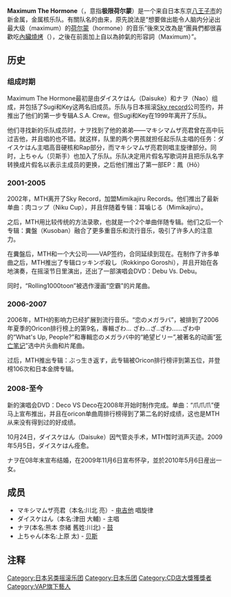 {{primarysources|time=2018-07-24T09:40:48+00:00}}
{{roughtranslation|time=2018-07-24T09:40:48+00:00}}
{{Infobox musical artist  
| Name                = Maximum the Hormone
| Img                 = File:Maximum The Hormone (2014).jpg|
| Img_capt            = Maximum the Hormone(2014年)
| Img_size            =
| Landscape           = 
| Background          = group_or_band
| Birth_name          = 
| Alias               = 
| Born                = 
| Died                = 
| Origin              = 东京[[八王子市|八王子市]], [[日本|日本]]
| Instrument          = 
| Genre               = 金属核, <ref name="genre1">{{cite web
 | title=Official Website Bio
 | url=http://www.maximumthehormone.jp/band.html
 | work=maximumthhormone.jp
 | accessdate=2009-11-13
 | archive-date=2020-07-01
 | archive-url=https://web.archive.org/web/20200701205013/http://www.maximumthehormone.jp/band.html
 | dead-url=no
 }}</ref>, 新金属<ref name="genre2">{{cite web
 | title=Allmusic profile
 | url=http://www.allmusic.com/artist/maximum-the-hormone-p875085
 | work=allmusic.com
 | accessdate=2010-11-12
 | archive-date=2011-08-29
 | archive-url=https://web.archive.org/web/20110829141812/http://allmusic.com/artist/maximum-the-hormone-p875085
 | dead-url=no
 }}</ref>
| Occupation          = 
| Years_active        = 1998-至今
| Label               = Sky, Mimikajiru, VAP
| Associated_acts     = 
| URL                 = [http://www.55mth.com www.55mth.com]
| Current_members     = マキシマムザ亮君<br />ダイスケはん<br />ナヲ<br />上ちゃん
| Past_members        = Sugi<br />Key
| Notable_instruments = 
}}

'''Maximum The Hormone'''（{{lang-ja|マキシマム ザ ホルモン}}，意指'''极限荷尔蒙'''）是一个来自日本东京[[八王子市|八王子市]]的新金属，金属核乐队。有關队名的由来，原先說法是“想要做出能令人脑内分泌出最大级（maximum）的[[荷尔蒙|荷尔蒙]]（hormone）的音乐”後來又改為是“團員們都很喜歡吃[[內臟燒烤|內臟燒烤]]（{{lang|ja|Horumon}}），之後在前面加上自以為帥氣的形容詞（Maximum）”。

== 历史 ==
=== 组成时期 ===
Maximum The Hormone最初是由ダイスケはん（Daisuke）和ナヲ（Nao）组成，并包括了Sugi和Key这两名旧成员。乐队与日本摇滚[[Sky_record|Sky record]]公司签约，并推出了他们的第一步专辑A.S.A. Crew。但Sugi和Key在1999年离开了乐队。

他们寻找新的乐队成员时，ナヲ找到了他的弟弟——マキシマムザ亮君曾在高中玩过吉他，并且唱的也不错。就这样，队里的两个男孩就担任起乐队主唱的任务：ダイスケはん主唱高音硬核和Rap部分，而マキシマムザ亮君则唱主旋律部分。同时，上ちゃん（贝斯手）也加入了乐队。乐队决定用片假名写歌词并且把乐队名字转换成片假名以表示主成员的更换，之后他们推出了第一部EP：鳳（Hō）

===2001-2005===
2002年，MTH离开了Sky Record，加盟Mimikajiru Records。他们推出了最新单曲：肉コップ（Niku Cup），并且伴随着专辑：耳噛じる（Mimikajiru）。

之后，MTH用比较传统的方法录歌，也就是一个2个单曲伴随专辑。他们之后一个专辑：糞盤（Kusoban）融合了更多重音乐和流行音乐，吸引了许多人的注意力。

在糞盤后，MTH和一个大公司——VAP签约，合同延续到现在。在制作了许多单曲之后，MTH推出了专辑ロッキンポ殺し（Rokkinpo Goroshi），并且开始在各地演奏，在摇滚节日里演出，还出了一部演唱会DVD：Debu Vs. Debu。

同时，“Rolling1000toon”被选作漫画“空霸”的片尾曲。

===2006-2007===
2006年，MTH的影响力已经扩展到流行音乐。“恋のメガラバ”，被排到了2006年夏季的Oricon排行榜上的第9名，專輯ざわ… ざわ…ざ‥ざわ……ざわ中的“What's Up, People?”和專輯恋のメガラバ中的“絶望ビリー”,被著名的动画“[[死亡笔记|死亡笔记]]”选中片头曲和片尾曲。

过后，MTH推出专辑：ぶっ生き返す，此专辑被Oricon排行榜评到第五位，并登榜106次和日本金牌专辑。

===2008-至今===
新的演唱会DVD：Deco VS Deco在2008年开始时制作完成。单曲：“爪爪爪”便马上宣布推出，并且在oricon单曲周排行榜得到了第二名的好成绩，这也是MTH从来没有得到过的好成绩。

10月24日，ダイスケはん（Daisuke）因气管炎手术，MTH暂时消声灭迹。2009年5月5日，ダイスケはん痊愈。

ナヲ在08年末宣布结婚，在2009年11月6日宣布怀孕，並於2010年5月6日産出一女。

== 成员 ==
*マキシマムザ亮君（本名:川北 亮）- [[电吉他|电吉他]] 唱旋律
*ダイスケはん（本名:津田 大輔) - 主唱
*ナヲ(本名:熊本 奈緒 舊姓:川北) - [[鼓|鼓]]
*上ちゃん(本名:上原 太) - [[贝斯|贝斯]]

== 注释 ==
<references/>

{{Authority control}}
[[Category:日本另类摇滚乐团|Category:日本另类摇滚乐团]]
[[Category:日本乐团|Category:日本乐团]]
[[Category:CD店大獎獲獎者|Category:CD店大獎獲獎者]]
[[Category:VAP旗下藝人|Category:VAP旗下藝人]]
